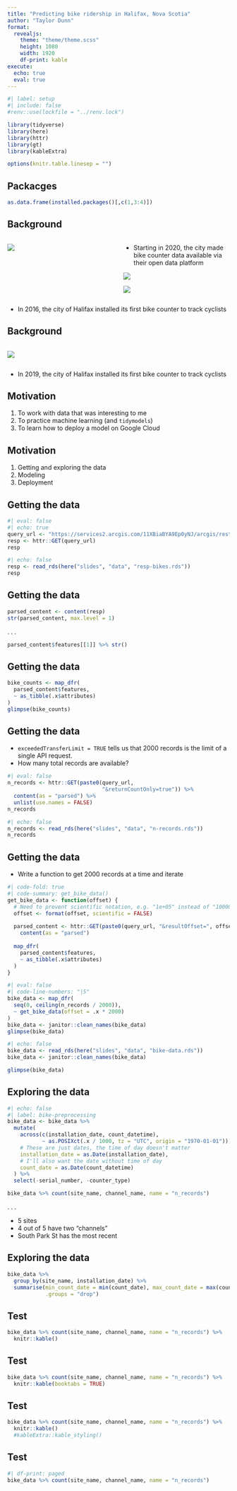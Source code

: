 ```yaml
---
title: "Predicting bike ridership in Halifax, Nova Scotia"
author: "Taylor Dunn"
format:
  revealjs:
    theme: "theme/theme.scss"
    height: 1080
    width: 1920
    df-print: kable
execute: 
  echo: true
  eval: true
---
```


```r
#| label: setup
#| include: false
#renv::use(lockfile = "../renv.lock")

library(tidyverse)
library(here)
library(httr)
library(gt)
library(kableExtra)

options(knitr.table.linesep = "")
```

## Packacges

```r
as.data.frame(installed.packages()[,c(1,3:4)])
```



## Background

::: columns
::: {.column width="50%"}

![](images/cbc-article.PNG)

:::

:::{.column width="50%"}

* Starting in 2020, the city made bike counter data available via their open data platform 

![](images/pneumatic-tube-counter.png)

![](images/bike-counter.jpg)


:::
:::

::: {.notes}
* In 2016, the city of Halifax installed its first bike counter to track cyclists
:::

## Background

::: columns
::: {.column width="50%"}

![](images/halifax-open-data-logo.PNG){fig-align="center"}

:::

:::{.column width="50%"}

:::
:::

::: {.notes}
* In 2019, the city of Halifax installed its first bike counter to track cyclists
:::

## Motivation

1. To work with data that was interesting to me
2. To practice machine learning (and `tidymodels`)
3. To learn how to deploy a model on Google Cloud


## Motivation

1. Getting and exploring the data
2. Modeling
3. Deployment


## Getting the data

```r
#| eval: false
#| echo: true
query_url <- "https://services2.arcgis.com/11XBiaBYA9Ep0yNJ/arcgis/rest/services/Bicycle_Counts/FeatureServer/0/query?where=1%3D1&outFields=*&outSR=4326&f=json"
resp <- httr::GET(query_url)
resp
```

```r
#| echo: false
resp <- read_rds(here("slides", "data", "resp-bikes.rds"))
resp
```

## Getting the data

```r
parsed_content <- content(resp)
str(parsed_content, max.level = 1)
```

. . .

```r
parsed_content$features[[1]] %>% str()
```

## Getting the data

```r
bike_counts <- map_dfr(
  parsed_content$features,
  ~ as_tibble(.x$attributes)
)
glimpse(bike_counts)
```


## Getting the data

* `exceededTransferLimit = TRUE` tells us that 2000 records is the limit of a single API request.
* How many total records are available?

```r
#| eval: false
n_records <- httr::GET(paste0(query_url,
                              "&returnCountOnly=true")) %>%
  content(as = "parsed") %>%
  unlist(use.names = FALSE)
n_records
```

```r
#| echo: false
n_records <- read_rds(here("slides", "data", "n-records.rds"))
n_records
```

## Getting the data

* Write a function to get 2000 records at a time and iterate

```r
#| code-fold: true
#| code-summary: get_bike_data()
get_bike_data <- function(offset) {
  # Need to prevent scientific notation, e.g. "1e+05" instead of "100000"
  offset <- format(offset, scientific = FALSE)
  
  parsed_content <- httr::GET(paste0(query_url, "&resultOffset=", offset)) %>%
    content(as = "parsed")
  
  map_dfr(
    parsed_content$features,
    ~ as_tibble(.x$attributes)
  ) 
}
```

```r
#| eval: false
#| code-line-numbers: "|5"
bike_data <- map_dfr(
  seq(0, ceiling(n_records / 2000)),
  ~ get_bike_data(offset = .x * 2000)
)
bike_data <- janitor::clean_names(bike_data)
glimpse(bike_data)
```

```r
#| echo: false
bike_data <- read_rds(here("slides", "data", "bike-data.rds"))
bike_data <- janitor::clean_names(bike_data)

glimpse(bike_data)
```

## Exploring the data

```r
#| echo: false
#| label: bike-preprocessing
bike_data <- bike_data %>%
  mutate(
    across(c(installation_date, count_datetime),
           ~ as.POSIXct(.x / 1000, tz = "UTC", origin = "1970-01-01")),
    # These are just dates, the time of day doesn't matter
    installation_date = as.Date(installation_date),
    # I'll also want the date without time of day
    count_date = as.Date(count_datetime)
  ) %>%
  select(-serial_number, -counter_type)
```

```r
bike_data %>% count(site_name, channel_name, name = "n_records")
```

. . .

* 5 sites
* 4 out of 5 have two "channels"
* South Park St has the most recent

## Exploring the data

```r
bike_data %>%
  group_by(site_name, installation_date) %>%
  summarise(min_count_date = min(count_date), max_count_date = max(count_date),
            .groups = "drop")
```

## Test

```r
bike_data %>% count(site_name, channel_name, name = "n_records") %>%
  knitr::kable()
```

## Test

```r
bike_data %>% count(site_name, channel_name, name = "n_records") %>%
  knitr::kable(booktabs = TRUE)
```

## Test

```r
bike_data %>% count(site_name, channel_name, name = "n_records") %>%
  knitr::kable()
  #kableExtra::kable_styling()
```


## Test

```r
#| df-print: paged
bike_data %>% count(site_name, channel_name, name = "n_records")
```


